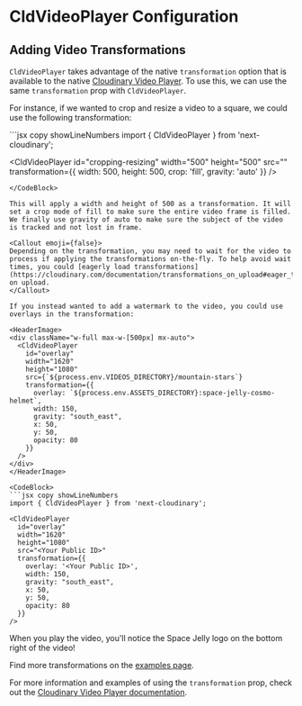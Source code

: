 


<Head>
  <title>CldVideoPlayer Transformations - Next Cloudinary</title>
  <meta name="og:title" content="CldVideoPlayer Transformations - Next Cloudinary" />
  <meta name="og:url" content={`https://next.cloudinary.dev/cldvideoplayer/transformations`} />
</Head>

<OgImage
  title="CldVideoPlayer Transformations"
  twitterTitle="CldVideoPlayer Transformations"
/>

# CldVideoPlayer Configuration

## Adding Video Transformations

`CldVideoPlayer` takes advantage of the native `transformation` option that is available to the native [Cloudinary Video Player](https://cloudinary.com/documentation/video_manipulation_and_delivery). To use this, we can use the same `transformation` prop with `CldVideoPlayer`.

For instance, if we wanted to crop and resize a video to a square, we could use the following transformation:

<HeaderImage>
  <div className="w-full max-w-[500px] mx-auto">
    <CldVideoPlayer
      id="cropping-resizing"
      width="500"
      height="500"
      src={`${process.env.VIDEOS_DIRECTORY}/dog-running-snow`}
      transformation={{
        width: 500,
        height: 500,
        crop: 'fill',
        gravity: 'auto'
      }}
    />
  </div>
</HeaderImage>

<CodeBlock>
  ```jsx copy showLineNumbers
  import { CldVideoPlayer } from 'next-cloudinary';

  <CldVideoPlayer
    id="cropping-resizing"
    width="500"
    height="500"
    src="<Your Public ID>"
    transformation={{
      width: 500,
      height: 500,
      crop: 'fill',
      gravity: 'auto'
    }}
  />
  ```
</CodeBlock>

This will apply a width and height of 500 as a transformation. It will set a crop mode of fill to make sure the entire video frame is filled. We finally use gravity of auto to make sure the subject of the video is tracked and not lost in frame.

<Callout emoji={false}>
  Depending on the transformation, you may need to wait for the video to process if applying the transformations on-the-fly. To help avoid wait times, you could [eagerly load transformations](https://cloudinary.com/documentation/transformations_on_upload#eager_transformations) on upload. 
</Callout>

If you instead wanted to add a watermark to the video, you could use overlays in the transformation:

<HeaderImage>
  <div className="w-full max-w-[500px] mx-auto">
    <CldVideoPlayer
      id="overlay"
      width="1620"
      height="1080"
      src={`${process.env.VIDEOS_DIRECTORY}/mountain-stars`}
      transformation={{
        overlay: `${process.env.ASSETS_DIRECTORY}:space-jelly-cosmo-helmet`,
        width: 150,
        gravity: "south_east",
        x: 50,
        y: 50,
        opacity: 80
      }}
    />
  </div>
</HeaderImage>

<CodeBlock>
  ```jsx copy showLineNumbers
  import { CldVideoPlayer } from 'next-cloudinary';

  <CldVideoPlayer
    id="overlay"
    width="1620"
    height="1080"
    src="<Your Public ID>"
    transformation={{
      overlay: '<Your Public ID>',
      width: 150,
      gravity: "south_east",
      x: 50,
      y: 50,
      opacity: 80
    }}
  />
  ```
</CodeBlock>

When you play the video, you'll notice the Space Jelly logo on the bottom right of the video!

Find more transformations on the [examples page](/cldvideoplayer/examples).

For more information and examples of using the `transformation` prop, check out the [Cloudinary Video Player documentation](https://cloudinary.com/documentation/video_manipulation_and_delivery).